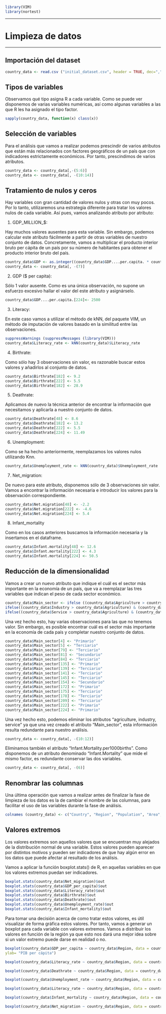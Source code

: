 ```r

library(VIM)
library(nortest)

```

****
# Limpieza de datos
****

## Importación del dataset

```r
country_data <- read.csv ("initial_dataset.csv", header = TRUE, dec=",")
```

## Tipos de variables

Observamos qué tipo asigna R a cada variable. Como se puede ver disponemos de varias variables numéricas, así como algunas variables a las que R les ha asignado el tipo factor.

```r
sapply(country_data, function(x) class(x))
```

## Selección de variables

Para el análisis que vamos a realizar podemos prescindir de varios atributos que están más relacionados con factores geográficos de un país que con indicadores estrictamente económicos. Por tanto, prescindimos de varios atributos.

```r
country_data <- country_data[,-(5:6)]
country_data <- country_data[, -(10:14)]
```

## Tratamiento de nulos y ceros

Hay variables con gran cantidad de valores nulos y otras con muy pocos. Por lo tanto, utilizaremos una estrategia diferente para tratar los valores nulos de cada variable. Así pues, vamos analizando atributo por atributo:

1. GDP_MILLION_$:

Hay muchos valores ausentes para esta variable. Sin embargo, podemos calcular este atributo fácilmente a partir de otras variables de nuestro conjunto de datos. Concretamente, vamos a multiplicar el producto interior bruto per cápita de un país por su número de habitantes para obtener el producto interior bruto del país. 

```r
country_data$GDP <- as.integer((country_data$GDP....per.capita. * country_data$Population)/ 1000000)
country_data <- country_data[, -(7)]
```

2. GDP ($ per capita): 

Sólo 1 valor ausente. Como es una única observación, no supone un esfuerzo excesivo hallar el valor del este atributo y asignárselo.

```r
country_data$GDP....per.capita.[224]<- 2500
```

3. Literacy:

En este caso vamos a utilizar el método de kNN, del paquete VIM, un método de imputación de valores basado en la similitud entre las observaciones.

```r
suppressWarnings (suppressMessages (library(VIM)))
country_data$Literacy_rate <- kNN(country_data)$Literacy_rate
```

4. Birthrate:

Como sólo hay 3 observaciones sin valor, es razonable buscar estos valores y añadirlos al conjunto de datos.


```r
country_data$Birthrate[182] <- 9.2
country_data$Birthrate[222] <- 5.5
country_data$Birthrate[182] <- 28.9
```

5. Deathrate:

Aplicamos de nuevo la técnica anterior de encontrar la información que necesitamos y aplicarla a nuestro conjunto de datos.

```r
country_data$Deathrate[48] <- 8.6
country_data$Deathrate[182] <- 13.2
country_data$Deathrate[222] <- 5.5
country_data$Deathrate[224] <- 11.49
```

6. Unemployment:

Como se ha hecho anteriormente, reemplazamos los valores nulos utilizando Knn.

```r
country_data$Unemployment_rate <- kNN(country_data)$Unemployment_rate
```

7. Net_migration:

De nuevo para este atributo, disponemos sólo de 3 observaciones sin valor. Vamos a encontrar la información necesaria e introducir los valores para la observación correspondiente. 

```r
country_data$Net.migration[48] <- -2.2
country_data$Net.migration[222] <- -4.6
country_data$Net.migration[224] <- 5.4
```

8. Infant_mortality

Como en los casos anteriores buscamos la información necesaria y la insertamos en el dataframe.

```r
country_data$Infant.mortality[48] <- 12.6
country_data$Infant.mortality[222] <- 4.3
country_data$Infant.mortality[224] <- 50.5
```


## Reducción de la dimensionalidad

Vamos a crear un nuevo atributo que indique el cuál es el sector más importante en la economía de un país, que va a reemplazar las tres variables que indican el peso de cada sector económico. 

```r
country_data$Main_sector <- ifelse ((country_data$Agriculture > country_data$Industry) & (country_data$Agriculture > country_data$Service), "Primario", 
ifelse((country_data$Industry > country_data$Agriculture) & (country_data$Industry > country_data$Service), "Secundario",
ifelse((country_data$Service > country_data$Agriculture) & (country_data$Service > country_data$Industry), "Terciario", "Desconocido")))
```

Una vez hecho esto, hay varias observaciones para las que no tenemos valor. Sin embargo, es posible encontrar cuál es el sector más importante en la economía de cada país y completar nuestro conjunto de datos. 

```r
country_data$Main_sector[4] <- "Primario"
country_data$Main_sector[5] <- "Terciario"
country_data$Main_sector[79] <- "Terciario"
country_data$Main_sector[81] <- "Secundario"
country_data$Main_sector[84] <- "Terciario"
country_data$Main_sector[135] <- "Primario"
country_data$Main_sector[139] <- "Terciario"
country_data$Main_sector[141] <- "Terciario"
country_data$Main_sector[145] <- "Terciario"
country_data$Main_sector[154] <- "Secundario"
country_data$Main_sector[172] <- "Primario"
country_data$Main_sector[175] <- "Terciario"
country_data$Main_sector[178] <- "Terciario"
country_data$Main_sector[209] <- "Terciario"
country_data$Main_sector[222] <- "Primario"
country_data$Main_sector[224] <- "Primario"
```

Una vez hecho esto, podemos eliminar los atributos “agriculture, industry, service” ya que una vez creado el atributo “Main_sector”, esta información resulta redundante para nuestro análisis.

```r
country_data <- country_data[, -(10:12)]
```

Eliminamos también el atributo “Infant.Mortality.per1000births”. Como disponemos de un atributo denominado “Infant.Mortality” que mide el mismo factor, es redundante conservar las dos variables. 

```r
country_data <- country_data[, -(6)]
```

## Renombrar las columnas

Una última operación que vamos a realizar antes de finalizar la fase de limpieza de los datos es la de cambiar el nombre de las columnas, para facilitar el uso de las variables durante la fase de análisis. 

```r
colnames (country_data) <- c("Country", "Region", "Population", "Area", "Net_migration", "GDP_per_capita", "Literacy_rate", "Birthrate", "Deathrate", "Unemployment_rate", "Infant_mortality", "GDP", "Main_sector")
```

## Valores extremos

Los valores extremos son aquellos valores que se encuentran muy alejados de la distribución normal de una variable. Estos valores pueden aparecer por distintos motivos y pueden ser indicadores de que hay algún error en los datos que puede afectar al resultado de los análisis.

Vamos a aplicar la función boxplot.stats() de R, en aquellas variables en que los valores extremos puedan ser indicadores. 

```r
boxplot.stats(country_data$Net_migration)$out
boxplot.stats(country_data$GDP_per_capita)$out
boxplot.stats(country_data$Literacy_rate)$out
boxplot.stats(country_data$Birthrate)$out
boxplot.stats(country_data$Deathrate)$out
boxplot.stats(country_data$Unemployment_rate)$out
boxplot.stats(country_data$Infant_mortality)$out
```

Para tomar una decisión acerca de como tratar estos valores, es útil visualizar de forma gráfica estos valores. Por tanto, vamos a generar un boxplot para cada variable con valores extremos. Vamos a distribuir los valores en función de la región ya que esto nos dará una mejor idea sobre si un valor extremo puede darse en realidad o no. 

```r
boxplot(country_data$GDP_per_capita ~ country_data$Region, data = country_data, main = "PIB per cápita por zona", xlab = "Región", 
ylab= "PIB per cápita")

boxplot(country_data$Literacy_rate ~ country_data$Region, data = country_data, main = "Tasa de alfabetización por zona", xlab = "Región", ylab= "Tasa de alfabetización")

boxplot(country_data$Deathrate ~ country_data$Region, data = country_data, main = "Tasa de mortalidad por zona", xlab = "Región", ylab= "Tasa de mortalidad")

boxplot(country_data$Unemployment_rate ~ country_data$Region, data = country_data, main = "Tasa de desempleo por zona", xlab = "Región", ylab= "Tasa de desempleo")

boxplot(country_data$Literacy_rate ~ country_data$Region, data = country_data, main = "Tasa de alfabetización por zona", xlab = "Región", ylab= "Tasa de alfabetización")

boxplot(country_data$Infant_mortality ~ country_data$Region, data = country_data, main = "Tasa de mortalidad por zona", xlab = "Región", ylab= "Tasa de mortalidad infantil")

boxplot(country_data$Net_migration ~ country_data$Region, data = country_data, main = "Tasa migratoria por zona", xlab = "Región", ylab= "Tasa migratoria")
```
